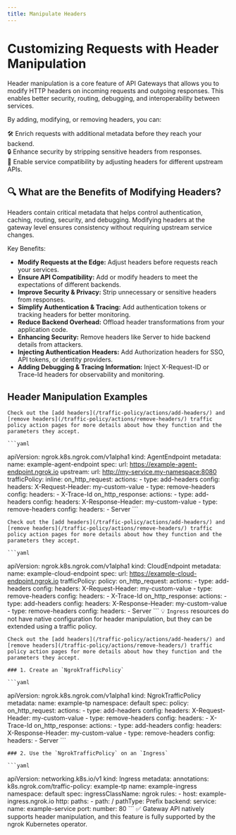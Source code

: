 ```yaml
---
title: Manipulate Headers
---
```



# Customizing Requests with Header Manipulation

Header manipulation is a core feature of API Gateways that allows you to modify HTTP headers on incoming requests and outgoing responses.
This enables better security, routing, debugging, and interoperability between services.

By adding, modifying, or removing headers, you can:

🛠 Enrich requests with additional metadata before they reach your backend. <br />
🔒 Enhance security by stripping sensitive headers from responses. <br />
🚀 Enable service compatibility by adjusting headers for different upstream APIs. <br />


## 🔍 What are the Benefits of Modifying Headers?

Headers contain critical metadata that helps control authentication, caching, routing, security, and debugging.
Modifying headers at the gateway level ensures consistency without requiring upstream service changes.

Key Benefits:

- **Modify Requests at the Edge:** Adjust headers before requests reach your services.
- **Ensure API Compatibility:** Add or modify headers to meet the expectations of different backends.
- **Improve Security & Privacy:** Strip unnecessary or sensitive headers from responses.
- **Simplify Authentication & Tracing:** Add authentication tokens or tracking headers for better monitoring.
- **Reduce Backend Overhead:** Offload header transformations from your application code.
- **Enhancing Security:** Remove headers like Server to hide backend details from attackers.
- **Injecting Authentication Headers:** Add Authorization headers for SSO, API tokens, or identity providers.
- **Adding Debugging & Tracing Information:** Inject X-Request-ID or Trace-Id headers for observability and monitoring.

## Header Manipulation Examples

<!-- prettier-ignore-start -->
<Tabs groupId="kind" queryString="kind">
	<TabItem value="agent-endpoint" label="AgentEndpoint" default>

	Check out the [add headers](/traffic-policy/actions/add-headers/) and [remove headers](/traffic-policy/actions/remove-headers/) traffic policy action pages for more details about how they function and the parameters they accept.

	```yaml
  apiVersion: ngrok.k8s.ngrok.com/v1alpha1
  kind: AgentEndpoint
  metadata:
    name: example-agent-endpoint
  spec:
    url: https://example-agent-endpoint.ngrok.io
    upstream:
      url: http://my-service.my-namespace:8080
    trafficPolicy:
      inline:
        on_http_request:
            actions:
              - type: add-headers
                config:
                  headers:
                    X-Request-Header: my-custom-value
              - type: remove-headers
                config:
                  headers:
                    - X-Trace-Id
        on_http_response:
            actions:
              - type: add-headers
                config:
                  headers:
                    X-Response-Header: my-custom-value
              - type: remove-headers
                config:
                  headers:
                    - Server
	```
	</TabItem>
	<TabItem value="cloud-endpoint" label="CloudEndpoint">

	Check out the [add headers](/traffic-policy/actions/add-headers/) and [remove headers](/traffic-policy/actions/remove-headers/) traffic policy action pages for more details about how they function and the parameters they accept.

	```yaml
  apiVersion: ngrok.k8s.ngrok.com/v1alpha1
  kind: CloudEndpoint
  metadata:
    name: example-cloud-endpoint
  spec:
    url: https://example-cloud-endpoint.ngrok.io
    trafficPolicy:
      policy:
        on_http_request:
            actions:
              - type: add-headers
                config:
                  headers:
                    X-Request-Header: my-custom-value
              - type: remove-headers
                config:
                  headers:
                    - X-Trace-Id
        on_http_response:
            actions:
              - type: add-headers
                config:
                  headers:
                    X-Response-Header: my-custom-value
              - type: remove-headers
                config:
                  headers:
                    - Server
	```
  </TabItem>
	<TabItem value="ingress" label="Ingress">
	💡 `Ingress` resources do not have native configuration for header manipulation, but they can be extended using a traffic policy.

	Check out the [add headers](/traffic-policy/actions/add-headers/) and [remove headers](/traffic-policy/actions/remove-headers/) traffic policy action pages for more details about how they function and the parameters they accept.

	### 1. Create an `NgrokTrafficPolicy`

	```yaml
  apiVersion: ngrok.k8s.ngrok.com/v1alpha1
  kind: NgrokTrafficPolicy
  metadata:
    name: example-tp
    namespace: default
  spec:
    policy:
      on_http_request:
          actions:
            - type: add-headers
              config:
                headers:
                  X-Request-Header: my-custom-value
            - type: remove-headers
              config:
                headers:
                  - X-Trace-Id
      on_http_response:
          actions:
            - type: add-headers
              config:
                headers:
                  X-Response-Header: my-custom-value
            - type: remove-headers
              config:
                headers:
                  - Server
	```

	### 2. Use the `NgrokTrafficPolicy` on an `Ingress`

	```yaml
  apiVersion: networking.k8s.io/v1
  kind: Ingress
  metadata:
    annotations:
      k8s.ngrok.com/traffic-policy: example-tp
    name: example-ingress
    namespace: default
  spec:
    ingressClassName: ngrok
    rules:
      - host: example-ingress.ngrok.io
        http:
          paths:
            - path: /
              pathType: Prefix
              backend:
                service:
                  name: example-service
                  port:
                    number: 80
	```
  </TabItem>
	<TabItem value="gateway-api" label="Gateway API">
	✅ Gateway API natively supports header manipulation, and this feature is fully supported by the ngrok Kubernetes operator.
  </TabItem>
</Tabs>
<!-- prettier-ignore-end -->
